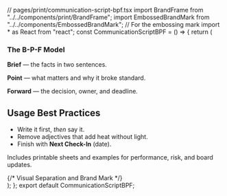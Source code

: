 ﻿// pages/print/communication-script-bpf.tsx import BrandFrame from "../../components/print/BrandFrame"; import EmbossedBrandMark from "../../components/EmbossedBrandMark"; // For the embossing mark import * as React from "react"; const CommunicationScriptBPF = () => { return ( <BrandFrame title="Communication Script — BPF" subtitle="The essential talking points for aligning a team on the plan, money, and targets for the next quarter." pageSize="A4" > <div className="mb-8 p-4 border-l-4 border-accent bg-warmWhite/70"> <h3 className="font-serif text-xl text-forest mb-2">The B-P-F Model</h3> <p className="mb-1"> <strong>Brief</strong> — the facts in two sentences. </p> <p className="mb-1"> <strong>Point</strong> — what matters and why it broke standard. </p> <p> <strong>Forward</strong> — the decision, owner, and deadline. </p> </div> <h2 className="mt-8">Usage Best Practices</h2> <ul className="list-disc pl-5 space-y-3"> <li> Write it first, *then* say it. </li> <li> Remove adjectives that add heat without light. </li> <li> Finish with **Next Check-In** (date). </li> </ul> <p className="mt-8 italic text-gray-700"> Includes printable sheets and examples for performance, risk, and board updates. </p> {/* Visual Separation and Brand Mark */} <div className="mt-12 text-center py-6 border-t border-b border-lightGrey/80"> <EmbossedBrandMark src="/assets/images/abraham-logo.jpg" alt="Abraham of London Official Mark" width={100} height={100} effect="emboss" className="inline-block" /> </div> </BrandFrame> ); }; export default CommunicationScriptBPF;
